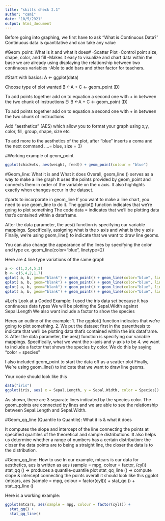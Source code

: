 ---
title: "skills check 2.1"
author: "cami"
date: "10/5/2021"
output: html_document
---

Before going into graphing, we first have to ask "What is Continuous Data?"
Continuous data is quantitative and can take any value


#Geom_point: What is it and what it does#
-Scatter Plot
-Control point size, shape, color, and fill
-Makes it easy to visualize and chart data within the base we are already using
displaying the relationship between two continuous variables
-Able to add bars and other factor for teachers.

#Start with basics:
A <- ggplot(data)

Choose type of plot wanted
B <-A + C <- geom_point (D)

To add points together add on to equation a second one with + in between the two 
chunk of instructions
E: B <-A + C <- geom_point (D)

To add points together add on to equation a second one with + in between the 
two chunk of instructions

Add “aesthetics” (AES) which allow you to format your graph using x,y, color, 
fill, group, shape, size etc

To add more to the aesthetics of the plot, after “blue” inserts a coma and the 
next command
….= blue, size = 3)

#Working example of geom_point
```{r}
ggplot(chickwts, aes(weight, feed)) + geom_point(colour = "blue")
```
#Geom_line: What it is and What it does
Overall, geom_line () serves as a way to make a line graph
It uses the points provided by geom_point and connects them in order of the 
variable on the x axis.
It also highlights exactly when changes occur in the dataset. 

#parts to incorporate in geom_line
If you want to make a line chart, you need to use geom_line to do it.
The ggplot() function indicates that we're going to plot something
The code data = indicates that we'll be plotting data that's contained within a 
dataframe.

After the data parameter, the aes() function is specifying our variable mappings. 
Specifically, assigning what is the x axis and what is the y axis
Finally, we're using geom_line() to indicate that we want to draw line geoms. 

You can also change the appearance of the lines by specifying the color and type
ex. geom_line(color="blue", linetype=2)

Here are 4 line type variations of the same graph
```{r}
a <- c(1,2,4,5,3)
b <- c(5,4,2,1,7)
qplot( a, b, geom="blank") + geom_point() + geom_line(color="blue", linetype=2)
qplot( a, b, geom="blank") + geom_point() + geom_line(color="blue", linetype=4)
qplot( a, b, geom="blank") + geom_point() + geom_line(color="blue", linetype=3)
qplot( a, b, geom="blank") + geom_point() + geom_line(color="blue", linetype=1)
```
#Let’s Look at a Coded Example:
I used the iris data set because it has continuous data types
We will be plotting the Sepal.Width against Sepal.Length
We also want include a factor to show the species 

Heres an outline of the example:
1. The ggplot() function indicates that we're going to plot something.
2. We put the dataset first in the parenthesis to indicate that we'll be 
plotting data that's contained within the iris dataframe. 
3. After the data parameter, the aes() function is specifying our variable 
mappings. Specifically, what we want the x-axis and y-axis to be 
4. we want to include a factor that shows the species by color. We do this by 
saying "color = species"

I also included geom_point to start the data off as a scatter plot
Finally, We're using geom_line() to indicate that we want to draw line geoms. 


Your code should look like this
```{r setup, include=TRUE}
data("iris")
ggplot(iris, aes( x = Sepal.Length, y = Sepal.Width, color = Species)) + geom_point() + geom_line()
```
As shown, there are 3 separate lines indicated by the species color. The 
geom_points are connected by lines and we are able to see the relationship
between Sepal.Length and Sepal.Width. 

#Geom_qq_line (Quantile to Quantile): What it is & what it does

It computes the slope and intercept of the line connecting the points at 
specified quartiles of the theoretical and sample distributions.
It also helps us determine whether a range of numbers has a certain 
distribution: the closer the data points are to being a straight line, the 
closer the data is to the distribution. 


#Geom_qq_line: How to use
In our example, mtcars is our data
for aesthetics, aes is written as aes (sample = mpg, colour = factor, (cyl))
stat_qq () → produces a quantile-quantile plot
stat_qq_line () → compute slope & intercept connecting the points
overall it should look like this
ggplot (mtcars, aes (sample = mpg, colour = factor(cyl))) + stat_qq () + 
stat_qq_line ()

Here is a working example:
```{r}
ggplot(mtcars, aes(sample = mpg, colour = factor(cyl))) +
  stat_qq() +
  stat_qq_line()
```